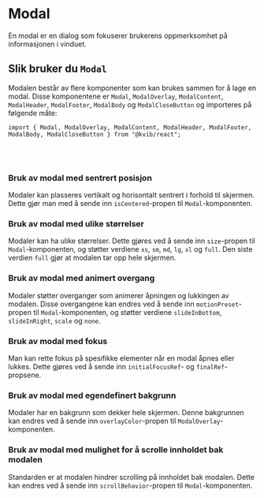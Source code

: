 

<Meta of={ModalStories} />

<DocsContainer>

# Modal

En modal er en dialog som fokuserer brukerens oppmerksomhet på informasjonen i vinduet.

<Canvas of={ModalStories.Modal} />

## Slik bruker du `Modal`
Modalen består av flere komponenter som kan brukes sammen for å lage en modal. Disse komponentene er `Modal`, `ModalOverlay`, `ModalContent`, `ModalHeader`, `ModalFooter`, `ModalBody` og `ModalCloseButton` og importeres på følgende måte:

```tsx
import { Modal, ModalOverlay, ModalContent, ModalHeader, ModalFooter, ModalBody, ModalCloseButton } from "@kvib/react";
```
<br/><br/>

### Bruk av modal med sentrert posisjon
Modaler kan plasseres vertikalt og horisontalt sentrert i forhold til skjermen. Dette gjør man med å sende inn `isCentered`-propen til `Modal`-komponenten.
<Canvas of={ModalStories.ModalCentered} />


### Bruk av modal med ulike størrelser
Modaler kan ha ulike størrelser. Dette gjøres ved å sende inn `size`-propen til `Modal`-komponenten, og støtter verdiene `xs`, `sm`, `md`, `lg`, `xl` og `full`. Den siste verdien `full` gjør at modalen tar opp hele skjermen.
<Canvas of={ModalStories.ModalSizes} />


### Bruk av modal med animert overgang
Modaler støtter overganger som animerer åpningen og lukkingen av modalen. Disse overgangene kan endres ved å sende inn `motionPreset`-propen til `Modal`-komponenten, og støtter verdiene `slideInBottom`, `slideInRight`, `scale` og `none`.
<Canvas of={ModalStories.ModalTransition} />


### Bruk av modal med fokus
Man kan rette fokus på spesifikke elementer når en modal åpnes eller lukkes. Dette gjøres ved å sende inn `initialFocusRef`- og `finalRef`-propsene.
<Canvas of={ModalStories.ModalFocus} />

### Bruk av modal med egendefinert bakgrunn
Modaler har en bakgrunn som dekker hele skjermen. Denne bakgrunnen kan endres ved å sende inn `overlayColor`-propen til `ModalOverlay`-komponenten.
<Canvas of={ModalStories.ModalBackdrop} />


### Bruk av modal med mulighet for å scrolle innholdet bak modalen
Standarden er at modalen hindrer scrolling på innholdet bak modalen. Dette kan endres ved å sende inn `scrollBehavior`-propen til `Modal`-komponenten.
<Canvas of={ModalStories.ModalScrolling} />


</DocsContainer>
